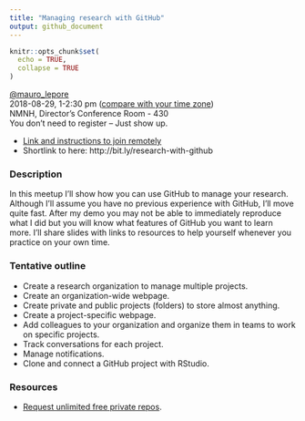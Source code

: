 ```yaml
---
title: "Managing research with GitHub"
output: github_document
---
```


```r
knitr::opts_chunk$set(
  echo = TRUE,
  collapse = TRUE
)
```

[\@mauro_lepore](https://twitter.com/mauro_lepore)  
2018-08-29, 1-2:30 pm ([compare with your time zone](https://www.timeanddate.com/worldclock/fixedtime.html?msg=Managing+research+with+GitHub&iso=20180829T13&p1=263&ah=1&am=30))  
NMNH, Director's Conference Room - 430  
You don't need to register -- Just show up.   

* [Link and instructions to join remotely](https://gist.github.com/maurolepore/554491aa1d2bc03f85bbc990b8bacd18)
* Shortlink to here: http://bit.ly/research-with-github  

### Description

In this meetup I'll show how you can use GitHub to manage your research. Although I'll assume you have no previous experience with GitHub, I'll move quite fast. After my demo you may not be able to immediately reproduce what I did but you will know what features of GitHub you want to learn more. I'll share slides with links to resources to help yourself whenever you practice on your own time.

### Tentative outline

* Create a research organization to manage multiple projects.
* Create an organization-wide webpage.
* Create private and public projects (folders) to store almost anything.
* Create a project-specific webpage.
* Add colleagues to your organization and organize them in teams to work on specific projects.
* Track conversations for each project.
* Manage notifications.
* Clone and connect a GitHub project with RStudio.

### Resources

* [Request unlimited free private repos](https://github.com/forestgeo/learn/issues/22).
